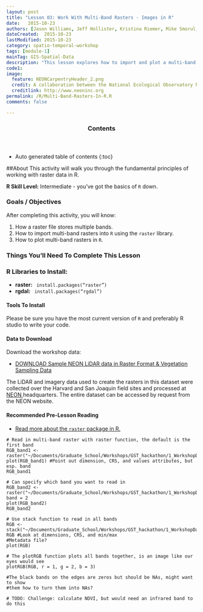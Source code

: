 ```yaml
---
layout: post
title: "Lesson 03: Work With Multi-Band Rasters - Images in R"
date:   2015-10-23
authors: [Jason Williams, Jeff Hollister, Kristina Riemer, Mike Smorul, Zack Brym, Leah Wasser]
dateCreated:  2015-10-23
lastModified: 2015-10-23
category: spatio-temporal-workshop
tags: [module-1]
mainTag: GIS-Spatial-Data
description: "This lesson explores how to import and plot a multi-band raster in R."
code1: 
image:
  feature: NEONCarpentryHeader_2.png
  credit: A collaboration between the National Ecological Observatory Network (NEON) and Data Carpentry
  creditlink: http://www.neoninc.org
permalink: /R/Multi-Band-Rasters-In-R.R
comments: false

---
```


<section id="table-of-contents" class="toc">
  <header>
    <h3>Contents</h3>
  </header>
<div id="drawer" markdown="1">
*  Auto generated table of contents
{:toc}
</div>
</section><!-- /#table-of-contents -->

##About
This activity will walk you through the fundamental principles of working 
with raster data in R.

**R Skill Level:** Intermediate - you've got the basics of `R` down.

<div id="objectives">

<h3>Goals / Objectives</h3>
After completing this activity, you will know:
<ol>
<li>How a raster file stores multiple bands.</li>
<li>How to import multi-band rasters into `R` using the `raster` library.</li>
<li>How to plot multi-band rasters in `R`.</li>
</ol>

<h3>Things You'll Need To Complete This Lesson</h3>

<h3>R Libraries to Install:</h3>
<ul>
<li><strong>raster:</strong> <code> install.packages("raster")</code></li>
<li><strong>rgdal:</strong> <code> install.packages("rgdal")</code></li>

</ul>
<h4>Tools To Install</h4>

Please be sure you have the most current version of `R` and preferably
R studio to write your code.


<h4>Data to Download</h4>

Download the workshop data:
<ul>
<li><a href="http://figshare.com/articles/NEON_AOP_Hyperspectral_Teaching_Dataset_SJER_and_Harvard_forest/1580086" class="btn btn-success"> DOWNLOAD Sample NEON LiDAR data in Raster Format & Vegetation Sampling Data</a></li>
</ul>

<p>The LiDAR and imagery data used to create the rasters in this dataset were 
collected over the Harvard and San Joaquin field sites 
and processed at <a href="http://www.neoninc.org" target="_blank" >NEON </a> 
headquarters. The entire dataset can be accessed by request from the NEON website.</p>  

<h4>Recommended Pre-Lesson Reading</h4>
<ul>
<li>
<a href="http://cran.r-project.org/web/packages/raster/raster.pdf" target="_blank">
Read more about the `raster` package in R.</a>
</li>
</ul>
</div>

```
# Read in multi-band raster with raster function, the default is the first band
RGB_band1 <- raster("~/Documents/Graduate_School/Workshops/GST_hackathon/1_WorkshopData/NEON_RemoteSensing/HARV/HARV_RGB_Ortho.tif")
plot(RGB_band1) #Point out dimension, CRS, and values attributes, but esp. band
RGB_band1

# Can specify which band you want to read in
RGB_band2 <- raster("~/Documents/Graduate_School/Workshops/GST_hackathon/1_WorkshopData/NEON_RemoteSensing/HARV/HARV_RGB_Ortho.tif", band = 2
plot(RGB_band2)
RGB_band2

# Use stack function to read in all bands
RGB <- stack("~/Documents/Graduate_School/Workshops/GST_hackathon/1_WorkshopData/NEON_RemoteSensing/HARV/HARV_RGB_Ortho.tif")
RGB #Look at dimensions, CRS, and min/max
#Metadata file? 
plot(RGB)

# The plotRGB function plots all bands together, is an image like our eyes would see
plotRGB(RGB, r = 1, g = 2, b = 3)

#The black bands on the edges are zeros but should be NAs, might want to show 
#them how to turn them into NAs? 

# TODO: Challenge: calculate NDVI, but would need an infrared band to do this
```